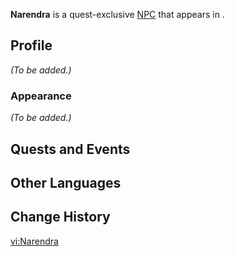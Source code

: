 {{Meta
<!-- Remove this template after adding the missing info -->
|missing_NPC_profile  = yes
}}
{{Character Infobox
|type             = Quest NPC
|image            = NPC Narendra.png
|realname         = <!-- Optional, if different from in-game name -->
|deceased         = <!-- Past (for deceased prior to events of the game) or free response -->
|region           = Sumeru
|location         = Sumeru
|affiliation      = Kshahrewar
|title            = 

|ancestry         = <!-- Clan/family -->
|father           = 
|mother           = 
|spouse           = 
|sibling          = 
|child            = 
|relative         = 

|voiceEN          = 
|voiceCN          = 
|voiceJP          = 
|dialoguereward   = 
}}
'''Narendra''' is a quest-exclusive [[NPC]] that appears in {{Quest|Fragmented Testimony}}.
<!--
==Location==
{{subst:#tag:gallery|
NPC Location {{subst:PAGENAME}}.png{{subst:!}}{{subst:PAGENAME}}'s location
NPC Location {{subst:PAGENAME}} Context.png{{subst:!}}Additional context
}}
-->
==Profile==
<!--Detailed story/lore information goes here.-->
''(To be added.)''

===Appearance===
<!--Keep appearance section short and concise. Limit to 2 paragraphs with 3-4 sentences each.-->
''(To be added.)''

==Quests and Events==
{{Quests and Events}}
<!--
==Idle Quotes==
{{Dialogue Start}}
: {{DIcon|Idle}} {{Tx}}
:: {{A|VO {{subst:PAGENAME}} 01.ogg}} "{{Tx}}"
{{Dialogue End}}

==Dialogue==
{{Dialogue Start}}
:'''{{subst:PAGENAME}}:''' 
:{{DIcon}}
{{Dialogue End}}
<!--
==Event Dialogue==
===Event Name===
{{Dialogue Start}}
:'''{{subst:PAGENAME}}:'''
{{Dialogue End}}

==Trivia==
* 
-->
==Other Languages==
{{Other Languages
|default_hidden = 1
|en      = Narendra
|zhs     = 纳兰德拉
|zhs_rm  = Nàlándélā
|zht     = 納蘭德拉
|zht_rm  = Nàlándélā
|ja      = ナランドラ
|ja_rm   = Narandora
|ko      = 나란드라
|es      = Narendra
|fr      = Narendra
|ru      = Нарендра
|th      = Narendra
|vi      = Narendra
|de      = Narendra
|id      = Narendra
|pt      = Narendra
|tr      = Narendra
|it      = Narendra
}}

==Change History==
{{Change History|3.4}}
<!--
==References==
{{Reflist}}
-->

[[vi:Narendra]]